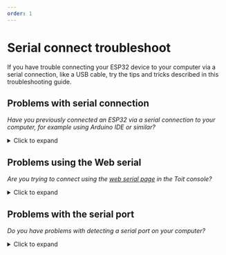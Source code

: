 ```yaml
---
order: 1
---
```


# Serial connect troubleshoot

If you have trouble connecting your ESP32 device to your computer via a serial connection, like a USB cable, try the tips and tricks described in this troubleshooting guide.

## Problems with serial connection

_Have you previously connected an ESP32 via a serial connection to your computer, for example using Arduino IDE or similar?_

<details>
  <summary>Click to expand</summary>

<Tabs>
<Tab label="YES">

Remember to close your Arduino (or similar) IDE before you continue with the serial connection steps with Toit.

</Tab>
<Tab label="NO">

If you are using macOS or Windows, you might need to install or update the following USB driver on your computer:

- The USB to UART Bridge VCP driver from [here](https://www.silabs.com/developers/usb-to-uart-bridge-vcp-drivers).

For Windows, install the CP210x Universal Windows Driver.
For macOS, install the CP210x VCP Mac OSX Driver.

Install the driver, _reboot your computer_ and you are ready to talk to your ESP32 via a serial port.

</Tab>
</Tabs>
</details>

## Problems using the Web serial

_Are you trying to connect using the [web serial page](https://console.toit.io/serial) in the Toit console?_

<details>
  <summary>Click to expand</summary>

<Tabs>
<Tab label="YES">

- try a different serial port on your computer

- try to disconnect all other serial connections, if any, from your computer, to be sure to only have the ESP32 connected to your computer as the only one

- be sure to use the correct type of USB cable to connect with when provisioning your ESP32, in other words a cable for both data and power, and not only for power usage

</Tab>
<Tab label="NO">

If you are using the Toit CLI:

- run the `toit serial ports` CLI command to detect the correct serial port to use

- try using a different serial port on your computer

- try to disconnect all other serial connections, if any, from your computer, to be sure to only have the ESP32 connected to your computer as the only one

- remember to close the browser window if you have tried to create a serial connection in the browser via https://console.toit.io/serial first

- if you are on Linux, make sure you are in the `dialout` group as explained [here](https://docs.espressif.com/projects/esp-idf/en/latest/esp32/get-started/establish-serial-connection.html#adding-user-to-dialout-on-linux)

- be sure to use the correct type of USB cable to connect with when provisioning your ESP32, in other words a cable for both data and power, and not only for power usage

</Tab>
</Tabs>
</details>

## Problems with the serial port

_Do you have problems with detecting a serial port on your computer?_

<details>
  <summary>Click to expand</summary>

<Tabs>
<Tab label="YES">

The Toit CLI offers commands to help you connect your ESP32 via a serial connection.

Start by connecting your ESP32 with a USB cable to your computer.

List the serial ports currently in use on your computer by running the following command with the Toit CLI in a terminal window:

```shell
toit serial ports
```

For example, if exactly one serial port, called `COM3`, is currently in use, the output of the command will look like this

```txt
$ toit serial ports
COM3
```

You can monitor the serial output of the ESP32 with the command

```shell
toit serial monitor
```

The `monitor` command can be stopped by `Ctrl+c`

If you have already initially provisioned your ESP32, run the following CLI command to read the hardware information via serial output:

```shell
toit serial info
```

</Tab>
<Tab label="NO">

If you have other problems or issues with getting your ESP32 setup with Toit, please reach out to the Toit engineering team. We are ready to help you get started using the Toit platform.
We are available via the integrated chat, via [Slack](https://chat.toit.io) or you can write us an email using developers@toit.io.

</Tab>
</Tabs>
</details>
